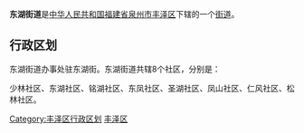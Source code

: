 {{中国乡级行政区
| 行政区全称 = 东湖街道
| 景观照片文件名 = 
| 景观照片描述 = 
| 汉语拼音 = 
| 注音符號 = 
| 上级行政区 = [[福建省|福建省]][[泉州市|泉州市]][[丰泽区|丰泽区]]
| 行政区类别 = [[街道_(行政区划)|街道]]
| 行政区划代码 = 350503001
| 地理坐标 = 
| 总面积 = 
| 户籍人口 =
| 户籍人口年份 =
| 常住人口 = 
| 常住人口年份 = 
| 人口密度 =
| 领导人职务1 = 
| 领导人姓名1 = 
| 领导人职务2 = 
| 领导人姓名2 = 
| 行政区划 = 8个[[社区|社区]]
| 官方网站 = [http://donghu.qzfz.gov.cn 泉州市鲤城区东湖街道]
| 政府驻地 =
| 邮政编码 = 
| 毗邻行政区 = 
| 位置图文件名 = 
| 位置图描述 = 
}}

'''东湖街道'''是[[中华人民共和国|中华人民共和国]][[福建省|福建省]][[泉州市|泉州市]][[丰泽区|丰泽区]]下辖的一个[[街道_(行政区划)|街道]]。

== 行政区划 ==
东湖街道办事处驻东湖街。东湖街道共辖8个社区，分别是：

少林社区、东湖社区、铭湖社区、东凤社区、圣湖社区、凤山社区、仁风社区、松林社区。

{{丰泽区行政区划}}
[[Category:丰泽区行政区划|Category:丰泽区行政区划]]
[[Category:泉州街道_(行政区划)|丰泽区]]